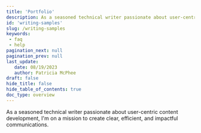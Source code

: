 ```yaml
---
title: 'Portfolio'
description: As a seasoned technical writer passionate about user-centric content development, I'm on a mission to create clear, efficient, and impactful communications.
id: 'writing-samples'
slug: /writing-samples
keywords: 
 - faq
 - help
pagination_next: null
pagination_prev: null
last_update: 
   date: 08/19/2023
   author: Patricia McPhee
draft: false
hide_title: false
hide_table_of_contents: true
doc_type: overview
---
```



As a seasoned technical writer passionate about user-centric content development, I'm on a mission to create clear, efficient, and impactful communications.

<PortfolioAndProjects />



<br />
